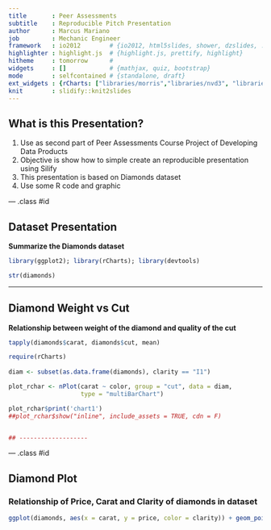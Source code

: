 ```yaml
---
title       : Peer Assessments
subtitle    : Reproducible Pitch Presentation
author      : Marcus Mariano
job         : Mechanic Engineer
framework   : io2012        # {io2012, html5slides, shower, dzslides, ...}
highlighter : highlight.js  # {highlight.js, prettify, highlight}
hitheme     : tomorrow      # 
widgets     : []            # {mathjax, quiz, bootstrap}
mode        : selfcontained # {standalone, draft}
ext_widgets : {rCharts: ["libraries/morris","libraries/nvd3", "libraries/polycharts", "libraries/highcharts"]}
knit        : slidify::knit2slides
---
```


## What is this Presentation?

1. Use as second part of Peer Assessments Course Project of Developing Data Products
2. Objective is show how to simple create an reproducible presentation using Silify
3. This presentation is based on Diamonds dataset
4. Use some R code and graphic

--- .class #id 

## Dataset Presentation

**Summarize the Diamonds dataset**
```r

library(ggplot2); library(rCharts); library(devtools)

```

```r

str(diamonds)

```

---
## Diamond Weight vs Cut
**Relationship between weight of the diamond and quality of the cut**

```r

tapply(diamonds$carat, diamonds$cut, mean)

```

```r

require(rCharts)
 
diam <- subset(as.data.frame(diamonds), clarity == "I1")

plot_rchar <- nPlot(carat ~ color, group = "cut", data = diam, 
                    type = "multiBarChart")

plot_rchar$print('chart1')
##plot_rchar$show("inline", include_assets = TRUE, cdn = F)


## -------------------


```


--- .class #id 

## Diamond Plot

### Relationship of Price, Carat and Clarity of diamonds in dataset

```r

ggplot(diamonds, aes(x = carat, y = price, color = clarity)) + geom_point()

```


